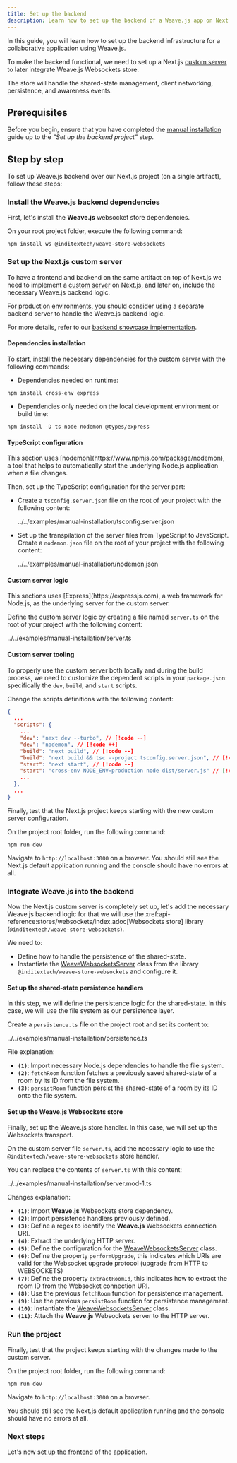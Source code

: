 ```yaml
---
title: Set up the backend
description: Learn how to set up the backend of a Weave.js app on Next.js
---
```


In this guide, you will learn how to set up the backend infrastructure for a collaborative application using Weave.js. 

To make the backend functional, we need to set up a Next.js
[custom server](https://nextjs.org/docs/14/pages/building-your-application/configuring/custom-server)
to later integrate Weave.js Websockets store. 

The store will handle the shared-state management, client networking, persistence, and awareness events.

## Prerequisites

Before you begin, ensure that you have completed the [manual installation](/docs/main/manual-installation) guide up to the *"Set up the backend project"* step.

## Step by step

To set up Weave.js backend over our Next.js project (on a single artifact), follow these steps:

<div className="fd-steps">

<div className="[&_h3]:fd-step">
 
### Install the Weave.js backend dependencies

First, let's install the **Weave.js** websocket store dependencies. 

On your root project folder, execute the following command:

```shell
npm install ws @inditextech/weave-store-websockets
```

</div>

<div className="[&_h3]:fd-step">
 
### Set up the Next.js custom server

To have a frontend and backend on the same artifact on top of Next.js we need to implement 
a [custom server](https://nextjs.org/docs/14/pages/building-your-application/configuring/custom-server)
on Next.js, and later on, include the necessary Weave.js backend logic.

<Callout title="Not recommended for production" type="warn">
  For production environments, you should consider using a separate backend server to handle the Weave.js backend logic.

For more details, refer to our [backend showcase implementation](https://github.com/InditexTech/weavejs-backend).
</Callout>

#### Dependencies installation

To start, install the necessary dependencies for the custom server with the following commands:

- Dependencies needed on runtime:

```shell
npm install cross-env express
```

- Dependencies only needed on the local development environment or build time:

```shell
npm install -D ts-node nodemon @types/express
```

#### TypeScript configuration

<Callout title="Nodemon" type="note">
This section uses [nodemon](https://www.npmjs.com/package/nodemon), a tool that helps to automatically start the underlying Node.js application when a file changes.
</Callout>

Then, set up the TypeScript configuration for the server part:

- Create a `tsconfig.server.json` file on the root of your project with the following content:

  <include lang="json" meta='title="tsconfig.server.json"'>
    ../../examples/manual-installation/tsconfig.server.json
  </include>

- Set up the transpilation of the server files from TypeScript to JavaScript. Create a `nodemon.json` file on the root of your project with the following content:

  <include lang="json" meta='title="nodemon.json"'>
    ../../examples/manual-installation/nodemon.json
  </include>

#### Custom server logic

<Callout title="Express" type="note">
  This sections uses [Express](https://expressjs.com), a web framework for Node.js, as the underlying server for the custom server.
</Callout>

Define the custom server logic by creating a file named `server.ts` on the root of your project with the following content:

<include lang="ts" meta='title="server.ts"'>
  ../../examples/manual-installation/server.ts
</include>

#### Custom server tooling

To properly use the custom server both locally and during the build process, we need to customize the dependent scripts in your `package.json`: specifically the `dev`, `build`, and `start` scripts.

Change the scripts definitions with the following content:

```json
{
  ...
  "scripts": {
    ...
    "dev": "next dev --turbo", // [!code --]
    "dev": "nodemon", // [!code ++]
    "build": "next build", // [!code --]
    "build": "next build && tsc --project tsconfig.server.json", // [!code ++]
    "start": "next start", // [!code --]
    "start": "cross-env NODE_ENV=production node dist/server.js" // [!code ++]
    ...
  },
  ...
}
```

Finally, test that the Next.js project keeps starting with the new custom server configuration. 

On the project root folder, run the following command:

```shell
npm run dev
```

Navigate to `http://localhost:3000` on a browser.
You should still see the Next.js default application running and the console should have no errors at all.

</div>

<div className="[&_h3]:fd-step">
 
### Integrate Weave.js into the backend

Now the Next.js custom server is completely set up, let's add the necessary Weave.js backend logic for that we will use the xref:api-reference:stores/websockets/index.adoc[Websockets store] library
(`@inditextech/weave-store-websockets`). 

We need to:

- Define how to handle the persistence of the shared-state.
- Instantiate the [WeaveWebsocketsServer](/docs/store-websockets/api-reference/server/weave-websockets-server) class from the library `@inditextech/weave-store-websockets` and configure it.

#### Set up the shared-state persistence handlers

In this step, we will define the persistence logic for the shared-state.
In this case, we will use the file system as our persistence layer.

Create a `persistence.ts` file on the project root and set its content to:

<include lang="ts" meta='title="persistence.ts"'>
  ../../examples/manual-installation/persistence.ts
</include>

File explanation:

- **`(1)`**: Import necessary Node.js dependencies to handle the file system.
- **`(2)`**: `fetchRoom` function fetches a previously saved shared-state of a room by its ID from the file system.
- **`(3)`**: `persistRoom` function persist the shared-state of a room by its ID onto the file system.

#### Set up the Weave.js Websockets store

Finally, set up the Weave.js store handler.
In this case, we will set up the Websockets transport.

On the custom server file `server.ts`, add the necessary logic to use the `@inditextech/weave-store-websockets` store handler. 

You can replace the contents of `server.ts` with this content:

<include lang="ts" meta='title="server.ts"'>
  ../../examples/manual-installation/server.mod-1.ts
</include>

Changes explanation:

- **`(1)`**: Import **Weave.js** Websockets store dependency.
- **`(2)`**: Import persistence handlers previously defined.
- **`(3)`**: Define a regex to identify the **Weave.js** Websockets connection URI.
- **`(4)`**: Extract the underlying HTTP server.
- **`(5)`**: Define the configuration for the [WeaveWebsocketsServer](/docs/store-websockets/api-reference/server/weave-websockets-server) class.
- **`(6)`**: Define the property `performUpgrade`, this indicates which URIs are valid for the Websocket upgrade protocol
  (upgrade from HTTP to WEBSOCKETS)
- **`(7)`**: Define the property `extractRoomId`, this indicates how to extract the room ID from the Websocket connection URI.
- **`(8)`**: Use the previous `fetchRoom` function for persistence management.
- **`(9)`**: Use the previous `persistRoom` function for persistence management.
- **`(10)`**: Instantiate the [WeaveWebsocketsServer](/docs/store-websockets/api-reference/server/weave-websockets-server) class.
- **`(11)`**: Attach the **Weave.js** Websockets server to the HTTP server.

</div>

<div className="[&_h3]:fd-step">

### Run the project

Finally, test that the project keeps starting with the changes made to the custom server.

On the project root folder, run the following command:

```shell
npm run dev
```

Navigate to `http://localhost:3000` on a browser.

You should still see the Next.js default application running and the console should have no errors at all.
</div>

</div>

### Next steps

Let's now [set up the frontend](/docs/main/manual-installation/frontend) of the application.

